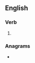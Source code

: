 ==English==

===Verb===
{{head|en|verb form}}

# {{en-past of|remap}}

===Anagrams===
* {{anagrams|en|a=adeemppr|pampered|preamped}}